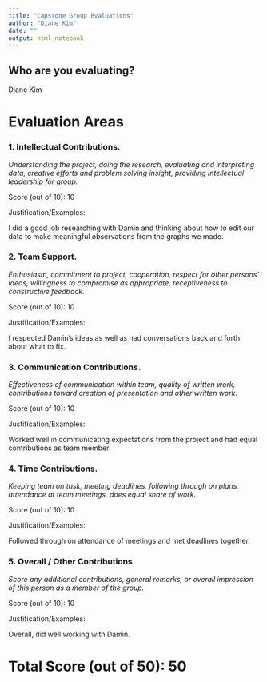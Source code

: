 ```yaml
---
title: "Capstone Group Evaluations"
author: "Diane Kim"
date: ""
output: html_notebook
---
```



## Who are you evaluating?
Diane Kim


# Evaluation Areas

### 1. Intellectual Contributions.

*Understanding the project, doing the research, evaluating and interpreting data, creative efforts and problem solving insight, providing intellectual leadership for group.* 

Score (out of 10): 10

Justification/Examples:

I did a good job researching with Damin and thinking about how to edit our data
to make meaningful observations from the graphs we made.

### 2. Team Support.

*Enthusiasm, commitment to project, cooperation, respect for other persons’ ideas, willingness to compromise as appropriate, receptiveness to constructive feedback.* 

Score (out of 10): 10

Justification/Examples:

I respected Damin's ideas as well as had conversations back and forth about
what to fix.


### 3. Communication Contributions. 

*Effectiveness of communication within team, quality of written work, contributions toward creation of presentation and other written work.* 

Score (out of 10): 10

Justification/Examples:

Worked well in communicating expectations from the project and had equal 
contributions as team member.


### 4. Time Contributions.

*Keeping team on task, meeting deadlines, following through on plans, attendance at team meetings, does equal share of work.* 

Score (out of 10): 10

Justification/Examples:


Followed through on attendance of meetings and met deadlines together.


### 5. Overall / Other Contributions

*Score any additional contributions, general remarks, or overall impression of this person as a member of the group.*


Score (out of 10): 10

Justification/Examples:


Overall, did well working with Damin.

# Total Score (out of 50):  50





